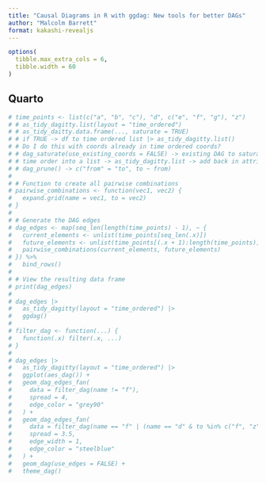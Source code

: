 ```yaml
---
title: "Causal Diagrams in R with ggdag: New tools for better DAGs"
author: "Malcolm Barrett"
format: kakashi-revealjs
---
```


```r
options(
  tibble.max_extra_cols = 6, 
  tibble.width = 60
)
```

## Quarto

```r
# time_points <- list(c("a", "b", "c"), "d", c("e", "f", "g"), "z")
# # as_tidy_dagitty.list(layout = "time_ordered")
# # as_tidy_daitty.data.frame(..., saturate = TRUE)
# # if TRUE -> df to time ordered list |> as_tidy_dagitty.list()
# # Do I do this with coords already in time ordered coords?
# # dag_saturate(use_existing_coords = FALSE) -> existing DAG to saturated
# # time order into a list -> as_tidy_dagitty.list -> add back in attributes of dag and data frame
# # dag_prune() -> c("from" = "to", to ~ from)
#
# # Function to create all pairwise combinations
# pairwise_combinations <- function(vec1, vec2) {
#   expand.grid(name = vec1, to = vec2)
# }
#
# # Generate the DAG edges
# dag_edges <- map(seq_len(length(time_points) - 1), ~ {
#   current_elements <- unlist(time_points[seq_len(.x)])
#   future_elements <- unlist(time_points[(.x + 1):length(time_points)])
#   pairwise_combinations(current_elements, future_elements)
# }) %>%
#   bind_rows()
#
# # View the resulting data frame
# print(dag_edges)
#
# dag_edges |>
#   as_tidy_dagitty(layout = "time_ordered") |>
#   ggdag()
#
# filter_dag <- function(...) {
#   function(.x) filter(.x, ...)
# }
#
# dag_edges |>
#   as_tidy_dagitty(layout = "time_ordered") |>
#   ggplot(aes_dag()) +
#   geom_dag_edges_fan(
#     data = filter_dag(name != "f"),
#     spread = 4,
#     edge_color = "grey90"
#   ) +
#   geom_dag_edges_fan(
#     data = filter_dag(name == "f" | (name == "d" & to %in% c("f", "z"))),
#     spread = 3.5,
#     edge_width = 1,
#     edge_color = "steelblue"
#   ) +
#   geom_dag(use_edges = FALSE) +
#   theme_dag()
```

